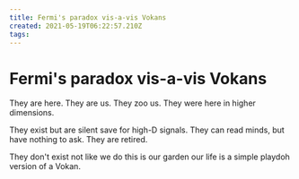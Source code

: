 ```yaml
---
title: Fermi's paradox vis-a-vis Vokans
created: 2021-05-19T06:22:57.210Z
tags:
---
```


# Fermi's paradox vis-a-vis Vokans

They are here.
They are us.
They zoo us.
They were here in higher dimensions.

They exist but are silent save for high-D signals.
They can read minds, but have nothing to ask.
They are retired.

They don't exist
not like we do
this is our garden
our life is a simple playdoh version of a Vokan.
